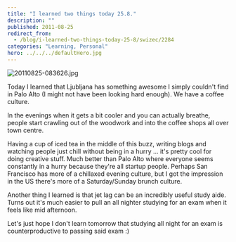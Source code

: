 ```yaml
---
title: "I learned two things today 25.8."
description: ""
published: 2011-08-25
redirect_from:
  - /blog/i-learned-two-things-today-25-8/swizec/2284
categories: "Learning, Personal"
hero: ../../../defaultHero.jpg
---
```


![20110825-083626.jpg](https://swizec.com/wp-content/uploads/2011/08/20110825-083626.jpg)

Today I learned that Ljubljana has something awesome I simply couldn't find in Palo Alto (I might not have been looking hard enough). We have a coffee culture.

In the evenings when it gets a bit cooler and you can actually breathe, people start crawling out of the woodwork and into the coffee shops all over town centre.

Having a cup of iced tea in the middle of this buzz, writing blogs and watching people just chill without being in a hurry ... it's pretty cool for doing creative stuff. Much better than Palo Alto where everyone seems constantly in a hurry because they're all startup people. Perhaps San Francisco has more of a chillaxed evening culture, but I got the impression in the US there's more of a Saturday/Sunday brunch culture.

Another thing I learned is that jet lag can be an incredibly useful study aide. Turns out it's much easier to pull an all nighter studying for an exam when it feels like mid afternoon.

Let's just hope I don't learn tomorrow that studying all night for an exam is counterproductive to passing said exam :)
